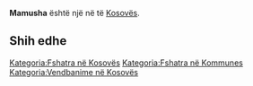 {{Fshat në 
 | Emri                = Mamusha
 | EmriAlt                = 
 | NAME_SHORT_FORM=      
 | NAME_GENERIC=      
 | NAME_SORT_NAME_RO=      MAMUSHA
 | FULL_NAME_RO = Mamusha
 | FULL_NAME_ND_RO=Mamusha
 | SORT_NAME_RG=MAMUSHA
 | FULL_NAME_RG=Mamusha
 | FULL_NAME_ND_RG=Mamusha
 | SRP_NAME_SHORT_FORM=      
 | SRP_NAME_GENERIC=      
 | SRP_NAME_SORT_NAME_RO=      
 | SRP_FULL_NAME_RO = 
 | SRP_FULL_NAME_ND_RO=
 | SRP_SORT_NAME_RG=
 | SRP_FULL_NAME_RG=
 | SRP_FULL_NAME_ND_RG=
 | Emri (Rasa dhanore) = 
 | Figura              = 
 | Shteti              = Kosovo
 | Komuna              = 
 | Kodi postar         = 
 | Sipërfaqja          = 

 | Popullsia           = 

 | Regj. i popullsisë  = 
 | Dend. e popullsisë  = 
 | Faqja zyrtare       = 
 <!--- Koordinatat ----> 
 | Gjerësia            = 42.330833
 | Gjatësia            = 20.726944
 | Lartësia            = 
}}
'''Mamusha''' është një [[]] në [[]] të [[Kosovës]].

<!-- == Gjeografia == -->
<!-- == Historia == -->
<!-- == Demografia == -->
== Shih edhe ==
{{Komuna }}
{{Kosovo-Administrata-Cung}}

[[Kategoria:Fshatra në Kosovës]]
[[Kategoria:Fshatra në Kommunes ]]
[[Kategoria:Vendbanime në Kosovës]]